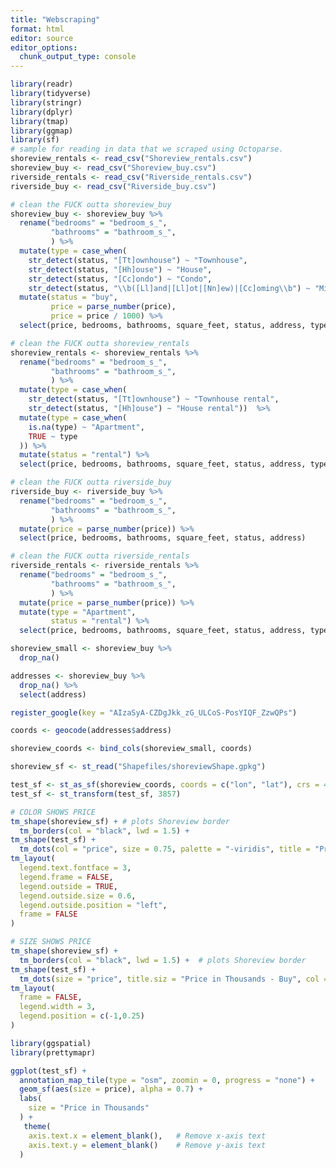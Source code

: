 ```yaml
---
title: "Webscraping"
format: html
editor: source
editor_options: 
  chunk_output_type: console
---
```


```r
library(readr)
library(tidyverse)
library(stringr)
library(dplyr)
library(tmap)
library(ggmap)
library(sf)
# sample for reading in data that we scraped using Octoparse. 
shoreview_rentals <- read_csv("Shoreview_rentals.csv")
shoreview_buy <- read_csv("Shoreview_buy.csv")
riverside_rentals <- read_csv("Riverside_rentals.csv")
riverside_buy <- read_csv("Riverside_buy.csv")
```

```r
# clean the FUCK outta shoreview_buy
shoreview_buy <- shoreview_buy %>%
  rename("bedrooms" = "bedroom_s_",
         "bathrooms" = "bathroom_s_",
         ) %>%
  mutate(type = case_when(
    str_detect(status, "[Tt]ownhouse") ~ "Townhouse",
    str_detect(status, "[Hh]ouse") ~ "House",
    str_detect(status, "[Cc]ondo") ~ "Condo",
    str_detect(status, "\\b([Ll]and|[Ll]ot|[Nn]ew)|[Cc]oming\\b") ~ "Misc")) %>%
  mutate(status = "buy",
         price = parse_number(price),
         price = price / 1000) %>%
  select(price, bedrooms, bathrooms, square_feet, status, address, type)

# clean the FUCK outta shoreview_rentals
shoreview_rentals <- shoreview_rentals %>%
  rename("bedrooms" = "bedroom_s_",
         "bathrooms" = "bathroom_s_",
         ) %>%
  mutate(type = case_when(
    str_detect(status, "[Tt]ownhouse") ~ "Townhouse rental",
    str_detect(status, "[Hh]ouse") ~ "House rental"))  %>%
  mutate(type = case_when(
    is.na(type) ~ "Apartment",
    TRUE ~ type
  )) %>%
  mutate(status = "rental") %>%
  select(price, bedrooms, bathrooms, square_feet, status, address, type)

# clean the FUCK outta riverside_buy 
riverside_buy <- riverside_buy %>%
  rename("bedrooms" = "bedroom_s_",
         "bathrooms" = "bathroom_s_",
         ) %>%
  mutate(price = parse_number(price)) %>%
  select(price, bedrooms, bathrooms, square_feet, status, address)

# clean the FUCK outta riverside_rentals 
riverside_rentals <- riverside_rentals %>%
  rename("bedrooms" = "bedroom_s_",
         "bathrooms" = "bathroom_s_",
         ) %>%
  mutate(price = parse_number(price)) %>%
  mutate(type = "Apartment",
         status = "rental") %>%
  select(price, bedrooms, bathrooms, square_feet, status, address, type)
```

```r
shoreview_small <- shoreview_buy %>%
  drop_na()

addresses <- shoreview_buy %>%
  drop_na() %>%
  select(address)

register_google(key = "AIzaSyA-CZDgJkk_zG_ULCoS-PosYIQF_ZzwQPs")

coords <- geocode(addresses$address)

shoreview_coords <- bind_cols(shoreview_small, coords)

shoreview_sf <- st_read("Shapefiles/shoreviewShape.gpkg")

test_sf <- st_as_sf(shoreview_coords, coords = c("lon", "lat"), crs = 4326)
test_sf <- st_transform(test_sf, 3857)  

# COLOR SHOWS PRICE 
tm_shape(shoreview_sf) + # plots Shoreview border
  tm_borders(col = "black", lwd = 1.5) +
tm_shape(test_sf) +
  tm_dots(col = "price", size = 0.75, palette = "-viridis", title = "Price in Thousands") +
tm_layout(
  legend.text.fontface = 3, 
  legend.frame = FALSE,
  legend.outside = TRUE,
  legend.outside.size = 0.6,
  legend.outside.position = "left",
  frame = FALSE 
)

# SIZE SHOWS PRICE
tm_shape(shoreview_sf) + 
  tm_borders(col = "black", lwd = 1.5) +  # plots Shoreview border
tm_shape(test_sf) +
  tm_dots(size = "price", title.siz = "Price in Thousands - Buy", col = "skyblue") +  # Change legend title
tm_layout(
  frame = FALSE,
  legend.width = 3,
  legend.position = c(-1,0.25)
)
```

```r
library(ggspatial)
library(prettymapr)

ggplot(test_sf) +
  annotation_map_tile(type = "osm", zoomin = 0, progress = "none") +
  geom_sf(aes(size = price), alpha = 0.7) +
  labs(
    size = "Price in Thousands"
  ) +
   theme(
    axis.text.x = element_blank(),   # Remove x-axis text
    axis.text.y = element_blank()    # Remove y-axis text
  )
```